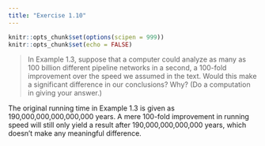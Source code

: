 ```yaml
---
title: "Exercise 1.10"
---
```


```r
knitr::opts_chunk$set(options(scipen = 999))
knitr::opts_chunk$set(echo = FALSE)
```

> In Example 1.3, suppose that a computer could analyze as many as 100 billion different pipeline networks in a second, a 100-fold improvement over the speed we assumed in the text. Would this make a significant difference in our conclusions? Why? (Do a computation in giving your answer.)

The original running time in Example 1.3 is given as 190,000,000,000,000,000 years. A mere 100-fold improvement in running speed will still only yield a result after 190,000,000,000,000 years, which doesn't make any meaningful difference.